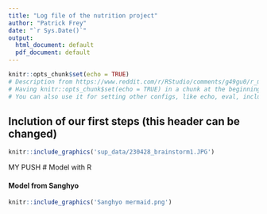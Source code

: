 ```yaml
---
title: "Log file of the nutrition project"
author: "Patrick Frey"
date: "`r Sys.Date()`"
output:
  html_document: default
  pdf_document: default
---
```

<!--please enter your names as authors--> 

```r
knitr::opts_chunk$set(echo = TRUE)
# Description from https://www.reddit.com/r/RStudio/comments/g49gu0/r_markdown_knitropts_chunksetecho_true/
# Having knitr::opts_chunk$set(echo = TRUE) in a chunk at the beginning of your document is the same of having ````{r echo = TRUE}` for all chunks.
# You can also use it for setting other configs, like echo, eval, include and others 
```

## Inclution of our first steps (this header can be changed)

```r
knitr::include_graphics('sup_data/230428_brainstorm1.JPG')
```
MY PUSH
# Model with R

#### Model from Sanghyo


```r

knitr::include_graphics('Sanghyo mermaid.png')


```





